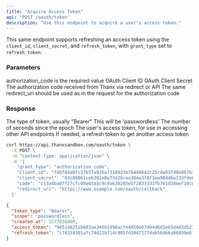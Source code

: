 ```yaml
---
title: "Acquire Access Token"
api: "POST /oauth/token"
description: "Use this endpoint to acquire a user's access token."
---
```


This same endpoint supports refreshing an access token using the `client_id`,
`client_secret`, and `refresh_token`, with `grant_type` set to `refresh_token`.

### Parameters

<ParamField body="grant_type" type="string" required>
  authorization_code is the required value
</ParamField>

<ParamField body="client_id" type="string" required>
  OAuth Client ID
</ParamField>

<ParamField body="client_secret" type="string" required>
  OAuth Client Secret
</ParamField>

<ParamField body="code" type="string" required>
  The authorization code received from Thanx via redirect or API
</ParamField>

<ParamField body="redirect_uri" type="string" required>
  The same redirect_uri should be used as in the request for the authorization
  code
</ParamField>

### Response

<ResponseField name="token_type" type="string">
  The type of token, usually "Bearer"
</ResponseField>

<ResponseField name="scope" type="string">
  This will be 'passwordless'
</ResponseField>

<ResponseField name="created_at" type="integer">
  The number of seconds since the epoch
</ResponseField>

<ResponseField name="access_token" type="string">
  The user's access token, for use in accessing other API endpoints
</ResponseField>

<ResponseField name="refresh_token" type="string">
  If needed, a refresh token to get another access token
</ResponseField>

<RequestExample>

```bash
curl https://api.thanxsandbox.com/oauth/token \
  -X POST \
  -H "Content-Type: application/json" \
  -d '{
    "grant_type": "authorization_code",
    "client_id": "f4bf04a6fc27b5fa926a7318933b76440642c25cde037d8e867b3d18d771ad86",
    "client_secret": "83c08861ce6302e0e73d28cea30aa3f8f3ea98446e133fde60a86231f50f5c82",
    "code": "c13a4ba07f27cfc69a03a5c9cda630205e5f2833331fb761d38eef10c091f371",
    "redirect_uri": "https://www.example.com/oauth/callback"
  }'
```

</RequestExample>

<ResponseExample>

```json Response Example
{
  "token_type": "Bearer",
  "scope": "passwordless",
  "created_at": 1577836800,
  "access_token": "945148251b603ae34561d90acfe4050e67494d6d1e65d4d3d52798407f03c0bd",
  "refresh_token": "c74334301a7c74d21b714c905fd3047177dab56de6a86899e6f6b7f71bab7d55"
}
```

</ResponseExample>
